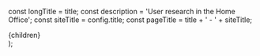 


const longTitle = title;
const description = 'User research in the Home Office';
const siteTitle = config.title;
const pageTitle = title + ' - ' + siteTitle;

  <PageWrap>
    <Section title={title} href="/user-research" showBanner={showBanner} navigation={[
      { href: '/user-research/ethics', text: 'Ethical research and consent' },
      { href: '/user-research/participant-recruitment', text: 'Participant recruitment' },
      { href: '/user-research/professional-standards', text: 'Professional standards and guidance' }
    ]}>
      {children}
    </Section>
  </PageWrap>
);

<SectionWrap showBanner>
  <main id="main-content" role="main">
    <head>
      <title>{pageTitle}</title>
      <meta name="description" content={description} />
      <meta name="og:title" content={title} />
      <meta name="og:description" content={description} />
    </head>
    <Markdown />
  </main>
</SectionWrap>
